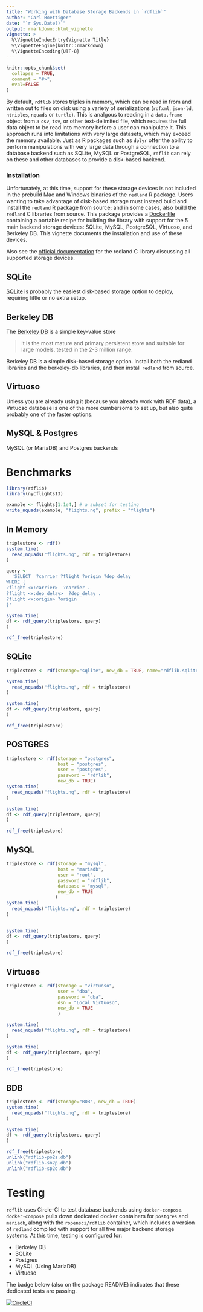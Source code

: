 ```yaml
---
title: "Working with Database Storage Backends in `rdflib`"
author: "Carl Boettiger"
date: "`r Sys.Date()`"
output: rmarkdown::html_vignette
vignette: >
  %\VignetteIndexEntry{Vignette Title}
  %\VignetteEngine{knitr::rmarkdown}
  %\VignetteEncoding{UTF-8}
---
```


```r
knitr::opts_chunk$set(
  collapse = TRUE,
  comment = "#>",
  eval=FALSE
)
```


By default, `rdflib` stores triples in memory, which can be read in from and written out to files on disk using a variety of serializations (`rdfxml`, `json-ld`, `ntriples`, `nquads` or `turtle`).  This is analgous to reading in a `data.frame` object from a `csv`, `tsv`, or other text-delimited file, which requires the full data object to be read into memory before a user can manipulate it.  This approach runs into limitations with very large datasets, which may exceed the memory available.  Just as R packages such as `dplyr` offer the ability to perform manipulations with very large data through a connection to a database backend such as SQLite, MySQL or PostgreSQL, `rdflib` can rely on these and other databases to provide a disk-based backend. 

### Installation

Unfortunately, at this time, support for these storage devices is not included in the prebuild Mac and Windows binaries of the `redland` R package.  Users wanting to take advantage of disk-based storage must instead build and install the `redland` R package from source; and in some cases, also build the `redland` C libraries from source.  This package provides a [Dockerfile](https://github.com/ropensci/rdflib/blob/master/inst/docker/Dockerfile) containing a portable recipe for building the library with support for the 5 main backend storage devices: SQLite, MySQL, PostgreSQL, Virtuoso, and Berkeley DB.  This vignette documents the installation and use of these devices.  

Also see the [official documentation](http://librdf.org/docs/api/redland-storage-modules.html) for the redland C library discussing all supported storage devices.  


## SQLite

[SQLite](https://en.wikipedia.org/wiki/SQLite) is probably the easiest disk-based storage option to deploy, requiring little or no extra setup.  

## Berkeley DB

The [Berkeley DB](https://en.wikipedia.org/wiki/Berkeley_DB) is a simple key-value store 

> It is the most mature and primary persistent store and suitable for large models, tested in the 2-3 million range.

Berkeley DB is a simple disk-based storage option.  Install both the redland libraries and the berkeley-db libraries, and then install `redland` from source.  


## Virtuoso

Unless you are already using it (because you already work with RDF data), a Virtuoso database is one of the more cumbersome to set up, but also quite probably one of the faster options.

## MySQL & Postgres

MySQL (or MariaDB) and Postgres backends 

# Benchmarks

```r
library(rdflib)
library(nycflights13)
```

```r
example <- flights[1:1e4,] # a subset for testing
write_nquads(example, "flights.nq", prefix = "flights")
```

## In Memory

```r
triplestore <- rdf()
system.time(
  read_nquads("flights.nq", rdf = triplestore)
)
```

```r
query <- 
  'SELECT  ?carrier ?flight ?origin ?dep_delay
WHERE {
?flight <x:carrier>  ?carrier .
?flight <x:dep_delay>  ?dep_delay .
?flight <x:origin> ?origin
}'

system.time(
df <- rdf_query(triplestore, query)
)
```

```r
rdf_free(triplestore)
```


## SQLite


```r
triplestore <- rdf(storage="sqlite", new_db = TRUE, name="rdflib.sqlite")

system.time(
  read_nquads("flights.nq", rdf = triplestore)
)
```


```r
system.time(
df <- rdf_query(triplestore, query)
)
```

```r
rdf_free(triplestore)
```

## POSTGRES

```r
triplestore <- rdf(storage = "postgres", 
                   host = "postgres", 
                   user = "postgres", 
                   password = "rdflib", 
                   new_db = TRUE)
system.time(
  read_nquads("flights.nq", rdf = triplestore)
)
```



```r
system.time(
df <- rdf_query(triplestore, query)
)
```

```r
rdf_free(triplestore)
```  

## MySQL

```r
triplestore <- rdf(storage = "mysql", 
                   host = "mariadb", 
                   user = "root", 
                   password = "rdflib", 
                   database = "mysql",
                   new_db = TRUE
                  )
system.time(
  read_nquads("flights.nq", rdf = triplestore)
)
  
```


```r
system.time(
df <- rdf_query(triplestore, query)
)
```

```r
rdf_free(triplestore)
```


## Virtuoso


```r
triplestore <- rdf(storage = "virtuoso", 
                   user = "dba", 
                   password = "dba", 
                   dsn = "Local Virtuoso", 
                   new_db = TRUE
                   )

system.time(
  read_nquads("flights.nq", rdf = triplestore)
)
```


```r
system.time(
df <- rdf_query(triplestore, query)
)
```


```r
rdf_free(triplestore)
```

## BDB


```r
triplestore <- rdf(storage="BDB", new_db = TRUE)
system.time(
  read_nquads("flights.nq", rdf = triplestore)
)
```


```r
system.time(
df <- rdf_query(triplestore, query)
)
```

```r
rdf_free(triplestore)
unlink("rdflib-po2s.db")
unlink("rdflib-so2p.db")
unlink("rdflib-sp2o.db")
```




# Testing

`rdflib` uses Circle-CI to test database backends using `docker-compose`.  `docker-compose` pulls down dedicated docker containers for `postgres` and `mariadb`, along with the `ropensci/rdflib` container, which includes a version of `redland` compiled with support for all five major backend storage systems.  At this time, testing is configured for:

- Berkeley DB
- SQLite
- Postgres
- MySQL (Using MariaDB)
- Virtuoso





The badge below (also on the package README) indicates that these dedicated tests are passing.

[![CircleCI](https://circleci.com/gh/ropensci/rdflib.svg?style=svg)](https://circleci.com/gh/ropensci/rdflib)
